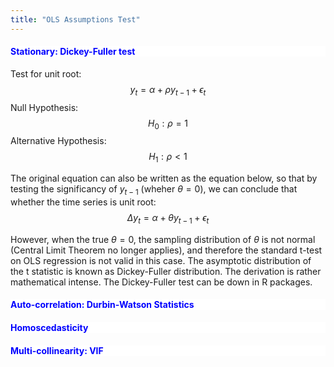 ```yaml
---
title: "OLS Assumptions Test"
---
```


<div style="background-color:white;color:blue;matrixOperation:20px;">
#### Stationary: Dickey-Fuller test
</div>
Test for unit root:
$$y_t = \alpha + \rho y_{t-1} + \epsilon_t$$
Null Hypothesis:
$$H_0: \rho = 1$$
Alternative Hypothesis:
$$H_1: \rho <1$$

The original equation can also be written as the equation below, so that by testing the significancy of $y_{t-1}$ (wheher $\theta = 0$), we can conclude that whether the time series is unit root:
$$\Delta y_t = \alpha + \theta y_{t-1} + \epsilon_t$$

However, when the true $\theta = 0$, the sampling distribution of $\theta$ is not normal (Central Limit Theorem no longer applies), and therefore the standard t-test on OLS regression is not valid in this case. The asymptotic distribution of the t statistic is known as Dickey-Fuller distribution. The derivation is rather mathematical intense. The Dickey-Fuller test can be down in R packages.


<div style="background-color:white;color:blue;matrixOperation:20px;">
#### Auto-correlation: Durbin-Watson Statistics
</div>



<div style="background-color:white;color:blue;matrixOperation:20px;">
#### Homoscedasticity
</div>

<div style="background-color:white;color:blue;matrixOperation:20px;">
#### Multi-collinearity: VIF
</div>

